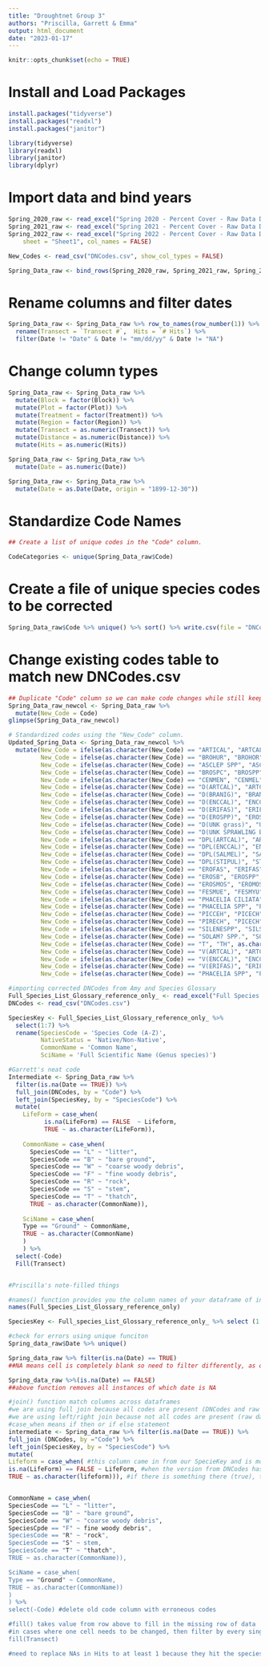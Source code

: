 ```yaml
---
title: "Droughtnet Group 3"
authors: "Priscilla, Garrett & Emma"
output: html_document
date: "2023-01-17"
---
```

```r
knitr::opts_chunk$set(echo = TRUE)
```
# Install and Load Packages
```r
install.packages("tidyverse")
install.packages("readxl")
install.packages("janitor")

library(tidyverse)
library(readxl)
library(janitor)
library(dplyr)
```
# Import data and bind years
```r
Spring_2020_raw <- read_excel("Spring 2020 - Percent Cover - Raw Data DNET.xlsx", sheet = "Sheet1", col_names = FALSE)
Spring_2021_raw <- read_excel("Spring 2021 - Percent Cover - Raw Data DNET.xlsx", sheet = "Sheet1", col_names = FALSE)
Spring_2022_raw <- read_excel("Spring 2022 - Percent Cover - Raw Data DNET.xlsx", 
    sheet = "Sheet1", col_names = FALSE)

New_Codes <- read_csv("DNCodes.csv", show_col_types = FALSE)

Spring_Data_raw <- bind_rows(Spring_2020_raw, Spring_2021_raw, Spring_2022_raw)
```
# Rename columns and filter dates
```r
Spring_Data_raw <- Spring_Data_raw %>% row_to_names(row_number(1)) %>% 
  rename(Transect = `Transect #`,  Hits = `# Hits`) %>% 
  filter(Date != "Date" & Date != "mm/dd/yy" & Date != "NA")
```
# Change column types
```r
Spring_Data_raw <- Spring_Data_raw %>% 
  mutate(Block = factor(Block)) %>% 
  mutate(Plot = factor(Plot)) %>% 
  mutate(Treatment = factor(Treatment)) %>% 
  mutate(Region = factor(Region)) %>% 
  mutate(Transect = as.numeric(Transect)) %>% 
  mutate(Distance = as.numeric(Distance)) %>%
  mutate(Hits = as.numeric(Hits))

Spring_Data_raw <- Spring_Data_raw %>% 
  mutate(Date = as.numeric(Date)) 

Spring_Data_raw <- Spring_Data_raw %>% 
  mutate(Date = as.Date(Date, origin = "1899-12-30"))
```

# Standardize Code Names
```r
## Create a list of unique codes in the "Code" column.

CodeCategories <- unique(Spring_Data_raw$Code)
```
# Create a file of unique species codes to be corrected
```r
Spring_Data_raw$Code %>% unique() %>% sort() %>% write.csv(file = "DNCodes.csv")
```
# Change existing codes table to match new DNCodes.csv
```r
## Duplicate "Code" column so we can make code changes while still keeping the original codes for reference.
Spring_Data_raw_newcol <- Spring_Data_raw %>%         
  mutate(New_Code = Code)
glimpse(Spring_Data_raw_newcol)

# Standardized codes using the "New_Code" column. 
Updated_Spring_Data <- Spring_Data_raw_newcol %>% 
  mutate(New_Code = ifelse(as.character(New_Code) == "ARTICAL", "ARTCAL", as.character(New_Code)), 
         New_Code = ifelse(as.character(New_Code) == "BROHUR", "BROHOR", as.character(New_Code)),
         New_Code = ifelse(as.character(New_Code) == "ASCLEP SPP", "ASCSPP", as.character(New_Code)),
         New_Code = ifelse(as.character(New_Code) == "BROSPC", "BROSPP", as.character(New_Code)),
         New_Code = ifelse(as.character(New_Code) == "CENMEN", "CENMEL", as.character(New_Code)),
         New_Code = ifelse(as.character(New_Code) == "D(ARTCAL)", "ARTCAL", as.character(New_Code)),
         New_Code = ifelse(as.character(New_Code) == "D(BRANIG)", "BRANIG", as.character(New_Code)),
         New_Code = ifelse(as.character(New_Code) == "D(ENCCAL)", "ENCCAL", as.character(New_Code)),
         New_Code = ifelse(as.character(New_Code) == "D(ERIFAS)", "ERIFAS", as.character(New_Code)),
         New_Code = ifelse(as.character(New_Code) == "D(EROSPP)", "EROSPP", as.character(New_Code)),
         New_Code = ifelse(as.character(New_Code) == "D(UNK grass)", "UNK grass", as.character(New_Code)),
         New_Code = ifelse(as.character(New_Code) == "D(UNK SPRAWLING BULB)", "UNK SPRAWLING BULB", as.character(New_Code)),
         New_Code = ifelse(as.character(New_Code) == "DPL(ARTCAL)", "ARTCAL", as.character(New_Code)),
         New_Code = ifelse(as.character(New_Code) == "DPL(ENCCAL)", "ENCCAL", as.character(New_Code)),
         New_Code = ifelse(as.character(New_Code) == "DPL(SALMEL)", "SALMEL", as.character(New_Code)),
         New_Code = ifelse(as.character(New_Code) == "DPL(STIPUL)", "STIPUL", as.character(New_Code)),
         New_Code = ifelse(as.character(New_Code) == "EROFAS", "ERIFAS", as.character(New_Code)),
         New_Code = ifelse(as.character(New_Code) == "EROSB", "EROSPP", as.character(New_Code)),
         New_Code = ifelse(as.character(New_Code) == "EROSMOS", "EROMOS", as.character(New_Code)),
         New_Code = ifelse(as.character(New_Code) == "FESMUE", "FESMYU", as.character(New_Code)),
         New_Code = ifelse(as.character(New_Code) == "PHACELIA CILIATA", "PHACIL", as.character(New_Code)),
         New_Code = ifelse(as.character(New_Code) == "PHACELIA SPP", "PHASPP", as.character(New_Code)),
         New_Code = ifelse(as.character(New_Code) == "PICCEH", "PICECH", as.character(New_Code)),
         New_Code = ifelse(as.character(New_Code) == "PIRECH", "PICECH", as.character(New_Code)),
         New_Code = ifelse(as.character(New_Code) == "SILENESPP", "SILSPP", as.character(New_Code)),
         New_Code = ifelse(as.character(New_Code) == "SOLAM? SPP.", "SOLSPP", as.character(New_Code)),
         New_Code = ifelse(as.character(New_Code) == "T", "TH", as.character(New_Code)),
         New_Code = ifelse(as.character(New_Code) == "V(ARTCAL)", "ARTCAL", as.character(New_Code)),
         New_Code = ifelse(as.character(New_Code) == "V(ENCCAL)", "ENCCAL", as.character(New_Code)),
         New_Code = ifelse(as.character(New_Code) == "V(ERIFAS)", "ERIFAS", as.character(New_Code)),
         New_Code = ifelse(as.character(New_Code) == "PHACELIA SPP", "PHASPP", as.character(New_Code)))

```


```r
#importing corrected DNCodes from Amy and Species Glossary
Full_Species_List_Glossary_reference_only_ <- read_excel("Full Species List Glossary (reference only).xlsx")
DNCodes <- read_csv("DNCodes.csv")

SpeciesKey <- Full_Species_List_Glossary_reference_only_ %>% 
  select(1:7) %>% 
  rename(SpeciesCode = 'Species Code (A-Z)',
         NativeStatus = 'Native/Non-Native',
         CommonName = 'Common Name',
         SciName = 'Full Scientific Name (Genus species)')
```


```r
#Garrett's neat code
Intermediate <- Spring_Data_raw %>% 
  filter(is.na(Date == TRUE)) %>%
  full_join(DNCodes, by = "Code") %>% 
  left_join(SpeciesKey, by = "SpeciesCode") %>% 
  mutate(
    LifeForm = case_when(
          is.na(LifeForm) == FALSE  ~ Lifeform,
          TRUE ~ as.character(LifeForm)),
    
    CommonName = case_when(
      SpeciesCode == "L" ~ "litter",
      SpeciesCode == "B" ~ "bare ground",
      SpeciesCode == "W" ~ "coarse woody debris",
      SpeciesCode == "F" ~ "fine woody debris",
      SpeciesCode == "R" ~ "rock",
      SpeciesCode == "S" ~ "stem",
      SpeciesCode == "T" ~ "thatch",
      TRUE ~ as.character(CommonName)),
    
    SciName = case_when(
    Type == "Ground" ~ CommonName,
    TRUE ~ as.character(CommonName)
    )
    ) %>% 
  select(-Code)
  Fill(Transect)



```


```r
#Priscilla's note-filled things

#names() function provides you the column names of your dataframe of interest
names(Full_Species_List_Glossary_reference_only)

SpeciesKey <- Full_species_List_Glossary_reference_only_ %>% select (1:7) %>% rename(SpeciesCode = `Species Code (A-Z)`, NativeStatus = `Native/Non-Native`, CommonName = `Common Name`, SciName = `Full Scientific Name (Genus species)`)

#check for errors using unique funciton
Spring_data_raw$Date %>% unique()

Spring_data_raw %>% filter(is.na(Date) == TRUE)
##NA means cell is completely blank so need to filter differently, as opposed to filter (Date == NA)

Spring_data_raw %>%(is.na(Date) == FALSE)
##above function removes all instances of which date is NA

#join() function match columns across dataframes
#we are using full join because all codes are present (DNCodes and raw dataset)
#we are using left/right join because not all codes are present (raw dataset and species glossary); left join means keep original data (on left side of argument) that gets piped in, but not the data added after on the right
#case_when means if then or if else statement
intermediate <- Spring_data_raw %>% filter(is.na(Date == TRUE)) %>% 
full_join (DNCodes, by ="Code") %>% 
left_join(SpeciesKey, by = "SpeciesCode") %>%
mutate(
Lifeform = case_when( #this column came in from our SpecieKey and is more complete
is.na(LifeForm) == FALSE ~ LifeForm, #when the version from DNCodes has a value, substitute in that value to the more complete column
TRUE ~ as.character(lifeform))), #if there is something there (true), then just keep the old lifeform as a character


CommonName = case_when(
SpeciesCode == "L" ~ "litter",
SpeciesCode == "B" ~ "bare ground",
SpeciesCode == "W" ~ "coarse woody debris",
SpeciesCpde == "F" ~ fine woody debris",
SpeciesCode == "R" ~ "rock",
SpeciesCode == "S" ~ stem,
SpeciesCode == "T" ~ "thatch",
TRUE ~ as.character(CommonName)),

SciName = case_when(
Type == "Ground" ~ CommonName,
TRUE ~ as.character(CommonName))
)
) %>%
select(-Code) #delete old code column with erroneous codes

#fill() takes value from row above to fill in the missing row of data
#in cases where one cell needs to be changed, then filter by every single column or substitute a data value (google the function)
fill(Transect)

#need to replace NAs in Hits to at least 1 because they hit the species once
```